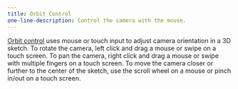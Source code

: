 ---
title: Orbit Control
one-line-description: Control the camera with the mouse.
---

<a href="https://p5js.org/reference/#/p5/orbitControl" target="_blank">Orbit control</a>
uses mouse or touch input to adjust camera orientation in a 3D
sketch. To rotate the camera, left click and drag a mouse or swipe
on a touch screen. To pan the camera, right click and drag a mouse
or swipe with multiple fingers on a touch screen. To move the camera
closer or further to the center of the sketch, use the scroll wheel
on a mouse or pinch in/out on a touch screen.